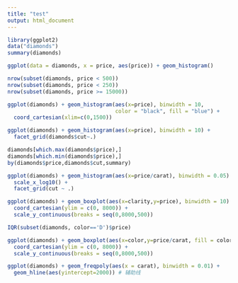 ```yaml
---
title: "test"
output: html_document
---
```


```r
library(ggplot2)
data("diamonds")
summary(diamonds)
```
```r
ggplot(data = diamonds, x = price, aes(price)) + geom_histogram()
```
```r
nrow(subset(diamonds, price < 500))
nrow(subset(diamonds, price < 250))
nrow(subset(diamonds, price >= 15000))
```

```r
ggplot(diamonds) + geom_histogram(aes(x=price), binwidth = 10, 
                                  color = "black", fill = "blue") + 
  coord_cartesian(xlim=c(0,1500))
```

```r
ggplot(diamonds) + geom_histogram(aes(x=price), binwidth = 10) +
  facet_grid(diamonds$cut~.)

```

```r
diamonds[which.max(diamonds$price),]
diamonds[which.min(diamonds$price),]
by(diamonds$price,diamonds$cut,summary)
```

```r
ggplot(diamonds) + geom_histogram(aes(x=price/carat), binwidth = 0.05) + 
  scale_x_log10() + 
  facet_grid(cut ~ .) 

```

```r
ggplot(diamonds) + geom_boxplot(aes(x=clarity,y=price), binwidth = 10) + 
  coord_cartesian(ylim = c(0, 8000)) + 
  scale_y_continuous(breaks = seq(0,8000,500))
```

```r
IQR(subset(diamonds, color=='D')$price)
```

```r
ggplot(diamonds) + geom_boxplot(aes(x=color,y=price/carat, fill = color), binwidth = 10) + 
  coord_cartesian(ylim = c(0, 8000)) + 
  scale_y_continuous(breaks = seq(0,8000,500))

```

```r
ggplot(diamonds) + geom_freqpoly(aes(x = carat), binwidth = 0.01) +
  geom_hline(aes(yintercept=2000)) # 辅助线
```
